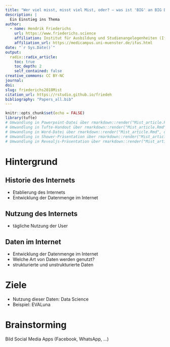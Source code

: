 ```yaml
---
title: "Wer viel misst, misst viel Mist, oder? – was ist 'BIG' an BIG DATA?"
description: |
  Ein Einstieg ins Thema
author:
  - name: Hendrik Friederichs
    url: https://www.friederichs.science
    affiliation: Institut für Ausbildung und Studienangelegenheiten (IfAS) der Medizinischen Fakultät Münster
    affiliation_url: https://medicampus.uni-muenster.de/ifas.html
date: "`r Sys.Date()`"
output: 
  radix::radix_article:
    toc: true
    toc_depth: 2
    self_contained: false
creative_commons: CC BY-NC
journal:
doi:
slug: friederichs2018Mist
citation_url: https://rstudio.github.io/friedeh
bibliography: "Papers_all.bib"
---
```


```r
knitr::opts_chunk$set(echo = FALSE)
library(tufte)
# Umwandlung in Powerpoint-Datei über rmarkdown::render("Mist_article.Rmd", output_format = "powerpoint_presentation", output_options = list(reference_doc = "my-styles.pptx"))
# Umwandlung in Tufte-Handout über rmarkdown::render("Mist_article.Rmd", output_format = "tufte_handout")
# Umwandlung in Word-Datei über rmarkdown::render("Mist_article.Rmd", output_format = "word_document")
# Umwandlung in Shower-Präsentation über rmarkdown::render("Mist_article.Rmd", output_format = "shower_presentation")
# Umwandlung in Revealjs-Präsentation über rmarkdown::render("Mist_article.Rmd", revealjs_presentation(incremental = TRUE, theme = "black", transition = "fade", background_transition = "fade", highlight = "pygments"))
```

# Hintergrund

## Historie des Internets
* Etablierung des Internets
* Entwicklung der Datenmenge im Internet

## Nutzung des Internets
* tägliche Nutzung der User

## Daten im Internet
* Entwicklung der Datenmenge im Internet
* Welche Art von Daten werden genutzt?
* strukturierte und unstrukturierte Daten

# Ziele

* Nutzung dieser Daten: Data Science
* Beispiel: EVALuna

# Brainstorming

Bild Social Media Apps (Facebook, WhatsApp, ...)
